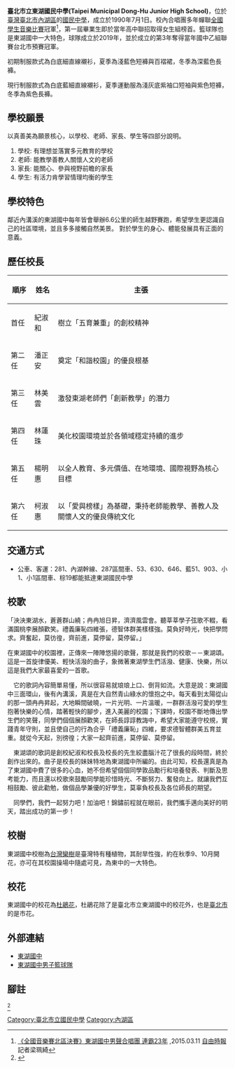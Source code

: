 {{Infobox_School
| name = 臺北市立東湖國民中學
| motto = 泱泱東湖水 蒼蒼群山繞
| established = 1990年
| type = 市立[[國民中學|國民中學]]
| affiliation = 
| district = [[臺北市|臺北市]][[內湖區|內湖區]]
| grades = 
| president = 
| principal = 
| head of school = 柯淑惠
| dean = 
| faculty = 
| athletics = 
| magazine = 
| conference = 
| staff = 
| enrollment = 
| free_label = 
| free_text = 
| score = 
| location = {{flagicon|TWN}}[[臺北市|臺北市]][[內湖區|內湖區]]康樂街131號
| information = 
| tel = +886-2-2633-0373
| fax = +886-2-2632-8563
| website = [http://www.dhjh.tp.edu.tw www.dhjh.tp.edu.tw]
}}
'''臺北市立東湖國民中學(Taipei Municipal Dong-Hu Junior High School)'''，位於[[臺灣|臺灣]][[臺北市|臺北市]][[內湖區|內湖區]]的[[國民中學|國民中學]]，成立於1990年7月1日。校內合唱團多年蟬聯[[全國學生音樂比賽|全國學生音樂比賽]]冠軍<ref>[http://news.ltn.com.tw/news/local/paper/861852 《全國音樂賽北區決賽》東湖國中男聲合唱團 連霸23年] {{Wayback|url=http://news.ltn.com.tw/news/local/paper/861852 |date=20150910204157 }},2015.03.11 [[自由時報|自由時報]]記者梁珮綺</ref>，第一屆畢業生即於當年高中聯招取得女生組榜首。籃球隊也是東湖國中一大特色，球隊成立於2019年，並於成立的第3年奪得當年國中乙組聯賽台北市預賽冠軍。

初期制服款式為白底細直線襯衫，夏季為淺藍色短褲與百褶裙，冬季為深藍色長褲。

現行制服款式為白底藍細直線襯衫，夏季運動服為淺灰底紫袖口短袖與紫色短褲，冬季為紫色長褲。

==學校願景==
以真善美為願景核心，以學校、老師、家長、學生等四部分說明。
#學校: 有理想並落實多元教育的學校
#老師: 能教學善教人關懷人文的老師
#家長: 能關心、參與視野前瞻的家長
#學生: 有活力肯學習情理均衡的學生

==學校特色==
鄰近內溝溪的東湖國中每年皆會舉辦6.6公里的師生越野賽跑，希望學生更認識自己的社區環境，並且多多接觸自然美景。
對於學生的身心、體能發展具有正面的意義。

==歷任校長==
{| class="wikitable"
|-
! 順序 !! 姓名 !! 主張
|-
| 首任 || 紀淑和 || 樹立「五育兼重」的創校精神
|-
| 第二任 || 潘正安 || 奠定「和諧校園」的優良根基
|-
| 第三任 || 林美雲 || 激發東湖老師們「創新教學」的潛力
|-
| 第四任 || 林蓮珠 || 美化校園環境並於各領域穩定持續的進步
|-
| 第五任 || 楊明惠 || 以全人教育、多元價值、在地環境、國際視野為核心目標
|-
| 第六任 ||柯淑惠 || 以「愛與榜樣」為基礎，秉持老師能教學、善教人及關懷人文的優良傳統文化
|}

==交通方式==
*公車、客運：281、內湖幹線、287區間車、53、630、646、藍51、903、小1、小1區間車、棕19都能抵達東湖國民中學

==校歌==
「泱泱東湖水，蒼蒼群山繞；冉冉旭日昇，濟濟風雲會。聽莘莘學子弦歌不輟，看滿園桃李展顏歡笑。禮義廉恥四維張，德智体群美樣樣強。莫負好時光，快把學問求。齊奮起，莫彷徨，齊前進，莫停留，莫停留。」

在東湖國中的校園裡，正傳來一陣陣悠揚的歌聲，那就是我們的校歌－－東湖頌。這是一首旋律優美、輕快活潑的曲子，象微著東湖學生們活潑、健康、快樂，所以這是我們大家最喜愛的一首歌。

　它的歌詞內容簡單易懂，所以很容易就琅琅上口、倒背如流。大意是說：東湖國中三面環山，後有內溝溪，真是在大自然青山綠水的懷抱之中。每天看到太陽從山的那一頭冉冉昇起，大地瞬間破曉，一片光明、一片溫暖，一群群活潑可愛的學生抱著快樂的心情，踏著輕快的腳步，進入美麗的校園；下課時，校園不斷地傳出學生們的笑聲，同學們個個展顏歡笑，在師長諄諄教誨中，希望大家能遵守校規，實踐青年守則，並且使自己的行為合乎「禮義廉恥」四維，要求德智體群美五育並重。就從今天起，別徬徨；大家一起齊前進，莫停留、莫停留。

　東湖頌的歌詞是創校紀淑和校長及校長的先生絞盡腦汁花了很長的段時間，終於創作出來的。曲子是校長的妹妹特地為東湖國中所編的。由此可知，校長還真是為了東湖國中費了很多的心血，她不但希望個個同學敦品勵行和培養發表、判斷及思考能力，而且還以校歌來鼓勵同學能珍惜時光、不斷努力、奮發向上。就讓我們互相鼓勵、彼此勸勉，做個品學兼優的好學生，莫辜負校長及各位師長的期望。

　同學們，我們一起努力吧！加油吧！錦鏽前程就在眼前，我們攜手邁向美好的明天，踏出成功的第一步！

==校樹==
東湖國中校樹為[[台灣欒樹|台灣欒樹]]是臺灣特有種植物，其耐旱性強，約在秋季9、10月開花，亦可在其校園操場中隨處可見，為東中的一大特色。

==校花==
東湖國中的校花為[[杜鵑花|杜鵑花]]，杜鵑花除了是臺北市立東湖國中的校花外，也是[[臺北市|臺北市]]的是市花。

==外部連結==
*[http://www.dhjh.tp.edu.tw 東湖國中] {{Wayback|url=http://www.dhjh.tp.edu.tw/ |date=20050723020155 }}
*[https://www.facebook.com/%E6%9D%B1%E6%B9%96%E5%9C%8B%E4%B8%AD%E7%94%B7%E5%AD%90%E7%B1%83%E7%90%83%E9%9A%8A-104141234281803 東湖國中男子籃球隊]

==腳註==
{{REFLIST}}
{{臺北市國民中小學}}

[[Category:臺北市立國民中學|Category:臺北市立國民中學]]
[[Category:內湖區|Category:內湖區]]<ref>{{cite news |author1=張瀞文 |title=用藝術肯定自己，把信心養大 |url=https://topic.parenting.com.tw/issue/2012junior100/school05_1.aspx |accessdate=2020-09-07|work=親子天下 |archive-date=2020-02-25 |archive-url=https://web.archive.org/web/20200225222413/http://topic.parenting.com.tw/issue/2012junior100/school05_1.aspx |dead-url=no }}</ref>